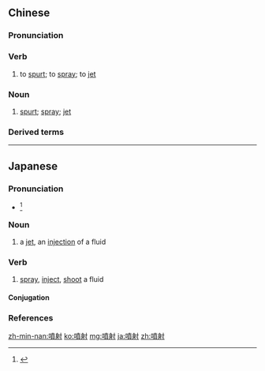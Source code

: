 {{also|喷射}}
==Chinese==
{{zh-forms|s=喷射}}

===Pronunciation===
{{zh-pron
|m=pēnshè
|c=pan3 se6
|mn=phùn-siā
|cat=v,n
}}

===Verb===
{{zh-verb}}

# to [[spurt]]; to [[spray]]; to [[jet]]

===Noun===
{{zh-noun}}

# [[spurt]]; [[spray]]; [[jet]]

===Derived terms===
{{zh-der|噴射器}}

{{zh-cat|Advanced}}

----

==Japanese==
{{ja-kanjitab|ふん|しゃ|yomi=o}}

===Pronunciation===
* {{ja-accent-common|h|ふ|んしゃ}}<ref>{{R:NHK Hatsuon}}</ref>

===Noun===
{{ja-noun|ふんしゃ}}

# a [[jet]], an [[injection]] of a fluid

===Verb===
{{ja-verb-suru|ふんしゃ}}

# [[spray]], [[inject]], [[shoot]] a fluid

====Conjugation====
{{ja-suru|ふんしゃ}}

===References===
<references/>

[[zh-min-nan:噴射]]
[[ko:噴射]]
[[mg:噴射]]
[[ja:噴射]]
[[zh:噴射]]